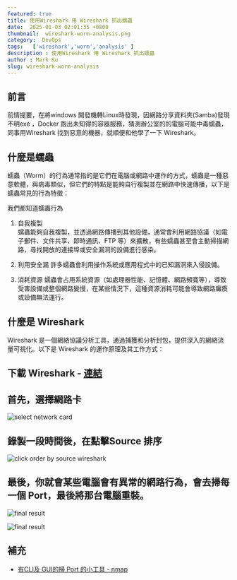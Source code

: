 ```yaml
---
featured: true
title: 使用Wireshark 用 Wireshark 抓出蠕蟲
date:  2025-01-03 02:01:35 +0800
thumbnail:  wireshark-worm-analysis.png
category:  DevOps  
tags:   ['wireshark','worm','analysis' ]
description : 使用Wireshark 用 Wireshark 抓出蠕蟲
author : Mark Ku
slug: wireshark-worm-analysis
---
```

## 前言
前情提要，在將windows 開發機轉Linux時發現，因網路分享資料夾(Samba)發現不明exe ，Docker 跑出未知得的容器服務，猜測辦公室的的電腦可能中毒蠕蟲，同事用Wireshark 找到惡意的機器，就順便和他學了一下 Wireshark。

## 什麼是蠕蟲 
蠕蟲（Worm）的行為通常指的是它們在電腦或網路中運作的方式，蠕蟲是一種惡意軟體，與病毒類似，但它們的特點是能夠自行複製並在網路中快速傳播，以下是蠕蟲常見的行為特徵：

我們都知道蠕蟲行為 

1. 自我複製  
蠕蟲能夠自我複製，並透過網路傳播到其他設備，通常會利用網路協議（如電子郵件、文件共享、即時通訊、FTP 等）來擴散，有些蠕蟲甚至會主動掃描網路，尋找開放的連接埠或安全漏洞的設備進行感染。 

2. 利用安全漏
許多蠕蟲會利用操作系統或應用程式中的已知漏洞來入侵設備。

3. 消耗資源
蠕蟲會占用系統資源（如處理器性能、記憶體、網路頻寬等），導致受害設備或整個網路變慢，在某些情況下，這種資源消耗可能會導致網路癱瘓或設備無法運行。

## 什麼是 Wireshark
Wireshark 是一個網絡協議分析工具，通過捕獲和分析封包，提供深入的網絡流量可視化。以下是 Wireshark 的運作原理及其工作方式：

## 下載 Wireshark - [連結](https://www.wireshark.org/#downloadLink)

## 首先，選擇網路卡
![select network card](select-network-card.png)

## 錄製一段時間後，在點擊Source 排序
![click order by source wireshark](click-order-by-source-wireshark.png)

## 最後，你就會某些電腦會有異常的網路行為，會去掃每一個 Port，最後將那台電腦重裝。
![final result](final-result.png)

![final result](final-result-2.png)

## 補充
* [有CLI及 GUI的掃 Port 的小工具 - nmap](https://nmap.org/download#windows)

